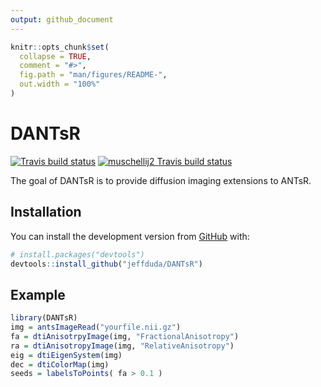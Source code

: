 ```yaml
---
output: github_document
---
```


<!-- README.md is generated from README.Rmd. Please edit that file -->

```r
knitr::opts_chunk$set(
  collapse = TRUE,
  comment = "#>",
  fig.path = "man/figures/README-",
  out.width = "100%"
)
```
# DANTsR

<!-- ![dantsr killers](http://www.picslyrics.net/images/255741-the-killers-are-we-human-or-are-we-dancer.jpg) -->
<!-- <img src="http://www.picslyrics.net/images/255741-the-killers-are-we-human-or-are-we-dancer.jpg" alt="drawing" width="200"/> -->


<!-- badges: start -->

[![Travis build status](https://travis-ci.org/jeffduda/DANTsR.svg?branch=master)](https://travis-ci.org/jeffduda/DANTsR)
[![muschellij2 Travis build status](https://travis-ci.com/muschellij2/DANTsR.svg?branch=master)](https://travis-ci.com/muschellij2/DANTsR)

<!-- badges: end -->

The goal of DANTsR is to provide diffusion imaging extensions to ANTsR.


## Installation

You can install the development version from [GitHub](https://github.com/) with:

``` r
# install.packages("devtools")
devtools::install_github("jeffduda/DANTsR")
```
## Example

```r
library(DANTsR)
img = antsImageRead("yourfile.nii.gz")
fa = dtiAnisotrpyImage(img, "FractionalAnisotropy")
ra = dtiAnisotropyImage(img, "RelativeAnisotropy")
eig = dtiEigenSystem(img)
dec = dtiColorMap(img)
seeds = labelsToPoints( fa > 0.1 )
```
